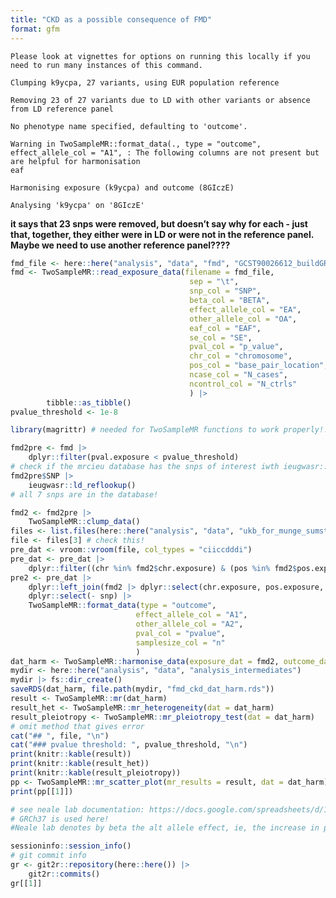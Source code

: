```yaml
---
title: "CKD as a possible consequence of FMD"
format: gfm
---
```





```
Please look at vignettes for options on running this locally if you need to run many instances of this command.

Clumping k9ycpa, 27 variants, using EUR population reference

Removing 23 of 27 variants due to LD with other variants or absence from LD reference panel

No phenotype name specified, defaulting to 'outcome'.

Warning in TwoSampleMR::format_data(., type = "outcome", effect_allele_col = "A1", : The following columns are not present but are helpful for harmonisation
eaf

Harmonising exposure (k9ycpa) and outcome (8GIczE)

Analysing 'k9ycpa' on '8GIczE'
```

**it says that 23 snps were removed, but doesn't say why for each - just that, together, they either were in LD or were not in the reference panel. Maybe we need to use another reference panel????**






```r
fmd_file <- here::here("analysis", "data", "fmd", "GCST90026612_buildGRCh37.tsv")
fmd <- TwoSampleMR::read_exposure_data(filename = fmd_file,
                                        sep = "\t",
                                        snp_col = "SNP",
                                        beta_col = "BETA",
                                        effect_allele_col = "EA",
                                        other_allele_col = "OA",
                                        eaf_col = "EAF",
                                        se_col = "SE",
                                        pval_col = "p_value",
                                        chr_col = "chromosome",
                                        pos_col = "base_pair_location",
                                        ncase_col = "N_cases",
                                        ncontrol_col = "N_ctrls"
                                        ) |> 
        tibble::as_tibble()
pvalue_threshold <- 1e-8
```


```r
library(magrittr) # needed for TwoSampleMR functions to work properly!!! ie, they set up the package without exporting magrittr pipe, I think
```


```r
fmd2pre <- fmd |> 
    dplyr::filter(pval.exposure < pvalue_threshold) 
# check if the mrcieu database has the snps of interest iwth ieugwasr::ld_reflookup
fmd2pre$SNP |>
    ieugwasr::ld_reflookup()
# all 7 snps are in the database!

fmd2 <- fmd2pre |>
    TwoSampleMR::clump_data()
files <- list.files(here::here("analysis", "data", "ukb_for_munge_sumstats"), pattern = "female", full.names = TRUE)
file <- files[3] # check this!
pre_dat <- vroom::vroom(file, col_types = "ciiccdddi")
pre_dat <- pre_dat |>
    dplyr::filter((chr %in% fmd2$chr.exposure) & (pos %in% fmd2$pos.exposure))
pre2 <- pre_dat |>
    dplyr::left_join(fmd2 |> dplyr::select(chr.exposure, pos.exposure, SNP), by = c("chr" = "chr.exposure", "pos" = "pos.exposure")) |>
    dplyr::select(- snp) |>
    TwoSampleMR::format_data(type = "outcome", 
                            effect_allele_col = "A1", 
                            other_allele_col = "A2",
                            pval_col = "pvalue",
                            samplesize_col = "n"       
                            )
dat_harm <- TwoSampleMR::harmonise_data(exposure_dat = fmd2, outcome_dat = pre2)
mydir <- here::here("analysis", "data", "analysis_intermediates") 
mydir |> fs::dir_create()
saveRDS(dat_harm, file.path(mydir, "fmd_ckd_dat_harm.rds"))
result <- TwoSampleMR::mr(dat_harm) 
result_het <- TwoSampleMR::mr_heterogeneity(dat = dat_harm)
result_pleiotropy <- TwoSampleMR::mr_pleiotropy_test(dat = dat_harm)
# omit method that gives error
cat("## ", file, "\n")
cat("### pvalue threshold: ", pvalue_threshold, "\n")
print(knitr::kable(result))
print(knitr::kable(result_het))
print(knitr::kable(result_pleiotropy))
pp <- TwoSampleMR::mr_scatter_plot(mr_results = result, dat = dat_harm)
print(pp[[1]])

# see neale lab documentation: https://docs.google.com/spreadsheets/d/1kvPoupSzsSFBNSztMzl04xMoSC3Kcx3CrjVf4yBmESU/edit#gid=227859291
# GRCh37 is used here!
#Neale lab denotes by beta the alt allele effect, ie, the increase in phenotype per increase in one alt allele.
```



```r
sessioninfo::session_info()
# git commit info
gr <- git2r::repository(here::here()) |>
    git2r::commits()
gr[[1]] 
```